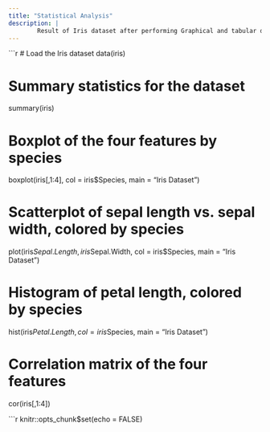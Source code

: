 ```yaml
---
title: "Statistical Analysis"
description: |
        Result of Iris dataset after performing Graphical and tabular data representation
---
```


```r


# Load the Iris dataset
data(iris)

# Summary statistics for the dataset
summary(iris)

# Boxplot of the four features by species
boxplot(iris[,1:4], col = iris$Species, main = "Iris Dataset")

# Scatterplot of sepal length vs. sepal width, colored by species
plot(iris$Sepal.Length, iris$Sepal.Width, col = iris$Species, main = "Iris Dataset")

# Histogram of petal length, colored by species
hist(iris$Petal.Length, col = iris$Species, main = "Iris Dataset")

# Correlation matrix of the four features
cor(iris[,1:4])

```r
knitr::opts_chunk$set(echo = FALSE)

